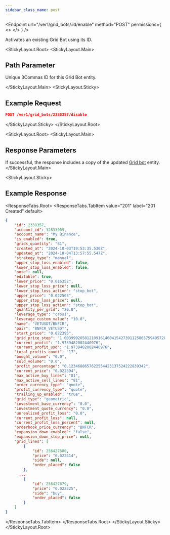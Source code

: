 ```yaml
---
sidebar_class_name: post
---
```


<Endpoint
  url="/ver1/grid_bots/:id/enable"
  method="POST"
  permissions={
    <>
      <Permission title="Permission" description="BOTS_WRITE" />
      <Permission title="Security" description="SIGNED" />
    </>
  }
/>

Activates an existing Grid Bot using its ID.

<StickyLayout.Root>
<StickyLayout.Main>

## Path Parameter
<ApiParam name='id' type='integer' id="id" required>
   Unique 3Commas ID for this Grid Bot entity.
</ApiParam>

</StickyLayout.Main>
<StickyLayout.Sticky>

## Example Request

```json
POST /ver1/grid_bots/2338357/disable
```
</StickyLayout.Sticky>
</StickyLayout.Root>

<StickyLayout.Root>
<StickyLayout.Main>
## Response Parameters

If successful, the response includes a copy of the updated [Grid bot](./0.%20Grid%20Bot%20entity.mdx) entity.
</StickyLayout.Main>

<StickyLayout.Sticky>

## Example Response

<ResponseTabs.Root>
<ResponseTabs.TabItem value="201" label="201 Created" default>

```json
{
    "id": 2338357,
    "account_id": 32833909,
    "account_name": "My Binance",
    "is_enabled": true,
    "grids_quantity": "81",
    "created_at": "2024-10-03T19:53:35.530Z",
    "updated_at": "2024-10-04T13:57:55.547Z",
    "strategy_type": "manual",
    "upper_stop_loss_enabled": false,
    "lower_stop_loss_enabled": false,
    "note": null,
    "editable": true,
    "lower_price": "0.016352",
    "lower_stop_loss_price": null,
    "lower_stop_loss_action": "stop_bot",
    "upper_price": "0.022503",
    "upper_stop_loss_price": null,
    "upper_stop_loss_action": "stop_bot",
    "quantity_per_grid": "20.0",
    "leverage_type": "cross",
    "leverage_custom_value": "10.0",
    "name": "VETUSDT/BNFCR",
    "pair": "BNFCR_VETUSDT",
    "start_price": "0.022395",
    "grid_price_step": "1.00399920581210916146041542739112586575949572812639182",
    "current_profit": "1.9739482002440976",
    "current_profit_usd": "1.9739482002440976",
    "total_profits_count": "17",
    "bought_volume": "0.0",
    "sold_volume": "0.0",
    "profit_percentage": "0.1234688657622554423137524222839342",
    "current_price": "0.022394",
    "max_active_buy_lines": "81",
    "max_active_sell_lines": "81",
    "order_currency_type": "quote",
    "profit_currency_type": "quote",
    "trailing_up_enabled": "true",
    "grid_type": "geometric",
    "investment_base_currency": "0.0",
    "investment_quote_currency": "0.0",
    "unrealized_profit_loss": "0.0",
    "current_profit_loss": null,
    "current_profit_loss_percent": null,
    "orderbook_price_currency": "BNFCR",
    "expansion_down_enabled": "false",
    "expansion_down_stop_price": null,
    "grid_lines": [
        {
            "id": 256427680,
            "price": "0.022414",
            "side": null,
            "order_placed": false
        },
      ... 
        {
            "id": 256427679,
            "price": "0.022325",
            "side": "buy",
            "order_placed": false
        }
    ]
}
```
</ResponseTabs.TabItem>
</ResponseTabs.Root>
</StickyLayout.Sticky>
</StickyLayout.Root>